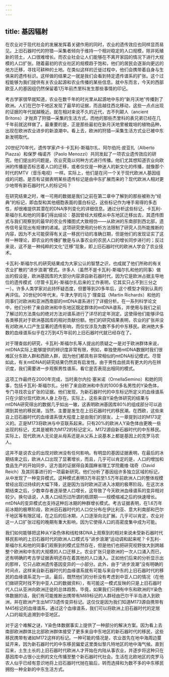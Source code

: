 ```yaml
---
---
---
```

title: 基因辐射
---




在农业对于现代社会的发展发挥着关键作用的同时，农业的遗传效应也同样显而易见。上旧石器时代的狩猎—采集者倾向于维持一个相对稳定的人口规模，除非拓殖新的领土，人口很难增长。而农业社会让人们能够在不离开家园的情况下进行大规模的人口扩张。随着最初的农业社区的规模趋于饱和，他们的居民会逐渐向更远的地方迁移，寻找可耕种的土地。在类似这样的迁徙过程中，他们会携带着自身与生俱来的遗传标识。这样做的结果之一就是我们会看到特定遗传谱系的扩张。这个过程能够为我们提供有关农业起源和农业传播的某些信息。就中东而言，今天的西部欧亚人的基因组仍然保留着1万年前杰里科发生那些事情的印记。

考古学家很早就知道，农业在数千年的时光里从起源地中东的“新月沃地”传播到了欧洲。人们在巴尔干地区发现了最早的证据，而且越往西北移动，这些一点点出现的证据的年代就越晚近。就在相对来说不久的近代，古不列颠人（ancient Britons）才抛弃了狩猎—采集的生活方式，而他的那些杰里科的表兄弟已经在几千年前就这样做了。最重要的是，正是那些最初在新月沃地里被栽培的植物品种，出现在欧洲农业进步的新浪潮中。看上去，欧洲的狩猎—采集生活方式业已被中东新发明取代。

20世纪70年代，遗传学家卢卡·卡瓦利-斯福尔扎、阿尔伯托·皮亚扎（Alberto Piazza）和保罗·梅诺齐（Paolo Menozzi）共同发起了一项农业遗传效应的研究。他们提出的问题是，农业究竟以何种方式进行传播。他们尤其想知道农业向欧洲的传播是否标志着人口的迁移，或者仅仅是一种迷人的新文化的传播，就像那个时代的MTV（音乐电视）一样。实际上，他们是在问一个关于现代欧洲人基因组成的问题。是否有证据表明某些遗传标记是由中东扩展而来的？现代欧洲人相对更少地带有新石器时代人的标记吗？

在研究结束之时，唯一可用的数据是我们之前在第二章中了解到的那些被称为“经典”的标记，即血型和其他细胞表面的蛋白标记，这些标记作为唾手易得的多态性，却很难提供其潜在的DNA序列变化的详细信息。通过分析这些标记，卡瓦利-斯福尔扎和他的同事们得出结论：基因曾经大规模从中东地区迁移出去，其遗传图式与我们观察到的最早的农业传播图式大致相仿——从欧洲的东南部到西北部，遗传信号呈现出有规律的递减。这项研究使用的分析方法限制了研究人员所能推断的内容，因为不太可能获得有关这一移民行动的准确日期，但是他们的发现证实了这样一种理论，即农业的传播扩散是与从事农业的农民人口的增长同步进行的；反过来说，这不是一种纯粹的文化“迁移”现象，即上旧石器时代的欧洲人学会了农业技术。

卡瓦利-斯福尔扎的研究结果成为大家公认的智慧之识，也成就了他们所称的有关农业扩散的“进步浪潮”模式。许多人（虽然不是卡瓦利-斯福尔扎和他的同事）做出的假设是，欧洲基因库的大部分内容源自新石器时代，因为它是欧洲占据主导地位的遗传模式（尽管卡瓦利-斯福尔扎后来的工作表明，它其实只占不到三分之一）。许多人类学家对此持怀疑态度，但要等到20多年后，这个模型才得到认真的再评估。20世纪90年代末，牛津大学的马丁·理查兹（Martin Richards）和他的同事们对欧洲和亚洲西南部的mtDNA谱系进行了详细分析。在一系列科学论文中，他们分析了来自欧洲和中东地区既定群体的mtDNA谱系，并使用与我们之前了解过的方法类似的绝对方法对谱系进行了详尽的定年测定。这使得他们能够评估各类移民对于欧洲基因库的相对贡献份额。他们的研究结果表明，农业的扩张并没有对欧洲人口产生显著的遗传影响，而仅仅涉及为数不多的中东移民。欧洲绝大多数的血缘谱系似乎在2万到4万年前的上旧石器时代就已经存在了。

对于理查兹的研究，卡瓦利-斯福尔扎等人提出的质疑之一是对于欧洲群体来说，mtDNA实际上能够提供的辨识度非常有限，例如，单独使用mtDNA数据时我们很难区分东欧人群和西欧人群，因为他们都具有非常相似的mtDNA标记模式。尽管如此，有关mtDNA的研究结果仍然具有启发性。由于男性血统具有更大的内在辨识度，我们需要进一步观察男性谱系，看它是否表现出相同的模式。

这项工作最终在2000年完成，当时奥尔内拉·塞米诺（OrnellaSemino）和她的同事，包括卡瓦利-斯福尔扎，分析了来自欧洲和中东的1000多名男性的Y染色体，专门寻找农业扩张的证据。他们发现，为新石器时代的中东标记所定义的血缘谱系只在少部分现代欧洲人身上存在。实际上，这些来自Y染色体研究的结果与mtDNA研究得出的数据几乎如出一辙，这表明欧洲基因库80%的组成部分可以追溯到其他的移民潮，当然，主要是发生在上旧石器时代的移民潮。在西欧，这些来自上旧石器时代的血缘谱系很大程度上是由我们的朋友，上一章提到过的M173定义的。正是M173将欧洲与中亚联系起来。只有20%的欧洲人Y染色体由更晚一些出现的标记，尤其是被称为M172的标记定义。M172源自新石器时代的中东移民。实际上，现代欧洲人无论是从母系还是从父系上说基本上都是基因上的克罗马农人。

这并不是说农业的出现对欧洲没有任何影响。有明显的基因证据表明，在最后的冰期结束之后，欧洲人口出现了显著增长，而且，几乎可以肯定的是，人口的增加和食品生产的开始同步。这方面的证据得自美国麻省理工学院戴维·瑞奇（David Reich）及其同事进行的一项最新研究。他们分析了基因组许多独立区域的标记，从中发现了一种变异模式。这种模式表明3万年前至1.5万年前欧洲人口的整体规模曾经出现过持续的大幅下降，这是因为当时欧洲正进入冰期的极寒阶段。在这次冰期结束之后，少数幸存者逐渐使人口增长，这导致了今天欧洲血缘谱系的变异相对较少。换句话说，人类人口经历过所谓的瓶颈期——规模缩减之后的快速增长。mtDNA的变异模式也支持这种后冰期的种群增长模式。考古证据表明，在1.6万年前冰期的极寒阶段，欧洲旧石器时代的人口仅分布在伊比利亚、意大利南部和巴尔干地区等有限区域，在之后的后冰期，人口逐渐向北扩展。几乎可以肯定，农业对这一人口扩张过程的晚期有重大影响，因为它使得人口的高密度集中成为可能。

我们如何能够把这种从Y染色体和线粒体DNA上观察到的相对来说未受新石器时代移民影响的上旧石器时代的欧洲人口模式与“进步浪潮”运动调和起来呢？卡瓦利-斯福尔扎和他的同事们观察到的模式显然存在，但是他们也把研究视野放大到跨越整个欧洲和中东的大规模的人口迁移上。农业扩张只是欧洲的一次人口涌入而已，还有明确的考古学证据表明还存在着其他的人口涌入。正如他们后来的分析显示出的那样，它只占欧洲遗传基因变异的一小部分。此外，由于“进步浪潮”没有明确的时间点，这样来自新石器时代的血缘谱系就有可能与来自中东的上旧石器时代的移民的血缘谱系混为一谈。最后，既然他们的分析没有考虑到中亚人口的情况（在他们做研究时找不到中亚人口的数据资料），有可能这一模式反映的只是上旧石器时代人口从亚洲向欧洲迁徙的总体趋势。毕竟，如果我们只拥有中东和欧洲的Y染色体数据的话，我们有可能推断出携带有M89标记的人群经由巴尔干半岛进入到欧洲，并在欧洲产生出M173遗传变异标记。这仅仅是因为我们知道M173源自携带有M45标记的血缘谱系，通过这个血缘谱系，我们可以将欧洲上旧石器时代的定居人口的祖先追溯到中亚地区。

对于这个难解之谜，Y染色体数据事实上提供了一种部分的解决方案。因为看上去南部欧洲群体比北部欧洲群体接受了更多来自中东地区的新石器时代的移民，这些移民携带有诸如M172这样的标记。一种可能的情况是，农业首先在地中海周边蔓延开来，因为新石器时代的中东移民偏爱这里类似黎凡特地区的地中海气候。直到后来，土生土长的上旧石器时代欧洲人才开始在内陆从事农业，并逐步将这种只在基因库中占很小比例的文化传播至整个新石器时代社会。生活在北欧地区的克罗马农人似乎已经有意识地将上旧石器时代抛在脑后，转而选择和为数不多的中东移民拥抱一种全新的中东生活方式。